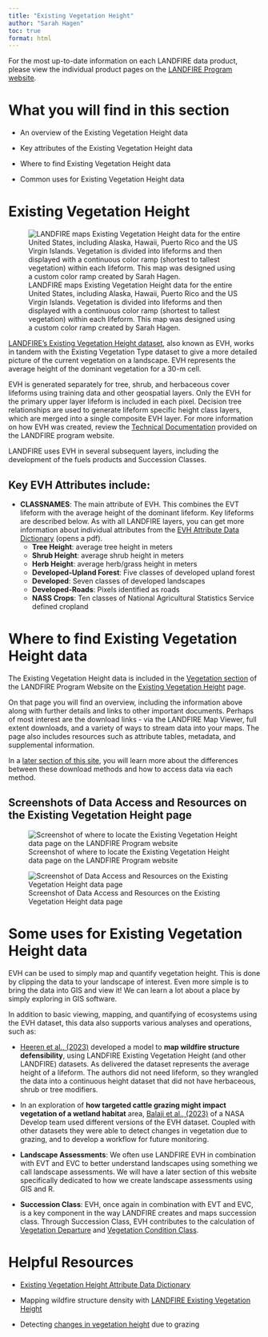 ---
title: "Existing Vegetation Height"
author: "Sarah Hagen"
toc: true
format: html
---

::: callout-note
For the most up-to-date information on each LANDFIRE data product, please view the individual product pages on the [LANDFIRE Program website](https://www.landfire.gov).
:::

# What you will find in this section

- An overview of the Existing Vegetation Height data

- Key attributes of the Existing Vegetation Height data

- Where to find Existing Vegetation Height data

- Common uses for Existing Vegetation Height data

# Existing Vegetation Height
![LANDFIRE maps Existing Vegetation Height data for the entire United States, including Alaska, Hawaii, Puerto Rico and the US Virgin Islands. Vegetation is divided into lifeforms and then displayed with a continuous color ramp (shortest to tallest vegetation) within each lifeform. This map was designed using a custom color ramp created by Sarah Hagen.](images/10-evh-map.bmp){fig-alt="A map of LANDFIRE Existing Vegetation Height for the Contiguous US, Alaska, Hawaii, and Puerto Rico and the US Virgin Islands."}


[LANDFIRE’s Existing Vegetation Height dataset](https://www.landfire.gov/vegetation/evh), also known as EVH, works in tandem with the Existing Vegetation Type dataset to give a more detailed picture of the current vegetation on a landscape. EVH represents the average height of the dominant vegetation for a 30-m cell.

EVH is generated separately for tree, shrub, and herbaceous cover lifeforms using training data and other geospatial layers. Only the EVH for the primary upper layer lifeform is included in each pixel. Decision tree relationships are used to generate lifeform specific height class layers, which are merged into a single composite EVH layer. For more information on how EVH was created, review the [Technical Documentation](https://pubs.usgs.gov/publication/ofr20231045) provided on the LANDFIRE program website.

LANDFIRE uses EVH in several subsequent layers, including the development of the fuels products and Succession Classes.

## Key EVH Attributes include:

-   **CLASSNAMES**: The main attribute of EVH. This combines the EVT lifeform with the average height of the dominant lifeform. Key lifeforms are described below. As with all LANDFIRE layers, you can get more information about individual attributes from the [EVH Attribute Data Dictionary](https://landfire.gov/sites/default/files/DataDictionary/LF2023/LF23_EVHADD_240.pdf) (opens a pdf).
    - **Tree Height**: average tree height in meters
    - **Shrub Height**: average shrub height in meters
    - **Herb Height**: average herb/grass height in meters
    - **Developed-Upland Forest**: Five classes of developed upland forest
    - **Developed**: Seven classes of developed landscapes
    - **Developed-Roads**: Pixels identified as roads
    - **NASS Crops**: Ten classes of National Agricultural Statistics Service defined cropland
    
# Where to find Existing Vegetation Height data

The Existing Vegetation Height data is included in the [Vegetation section](https://landfire.gov/vegetation) of the LANDFIRE Program Website on the [Existing Vegetation Height](https://landfire.gov/vegetation/evh) page.

On that page you will find an overview, including the information above along with further details and links to other important documents. Perhaps of most interest are the download links - via the LANDFIRE Map Viewer, full extent downloads, and a variety of ways to stream data into your maps. The page also includes resources such as attribute tables, metadata, and supplemental information.

::: callout-note
In a [later section of this site](../../../Get_Data/1-ways-to-get-data.qmd), you will learn more about the differences between these download methods and how to access data via each method.
:::

## Screenshots of Data Access and Resources on the Existing Vegetation Height page

![Screenshot of where to locate the Existing Vegetation Height data page on the LANDFIRE Program website](images/11-evh-lfgov.bmp){fig-alt="Arrow pointing to the Existing Vegetation Height link on the Vegetation page of the LANDFIRE Program website main page under the Current Vegetation section."}


![Screenshot of Data Access and Resources on the Existing Vegetation Height data page ](images/12-evh-page.bmp){fig-alt="Location on landfire.gov, the LANDFIRE Program website, of where to find the Data Access and Resources sections of the Existing Vegetation Height data page. When you browse to landfire.gov/vegetation/evh, these resources are near the bottom of the page under the Data Access and Existing Vegetation Height Resources headings."}


# Some uses for Existing Vegetation Height data

EVH can be used to simply map and quantify vegetation height. This is done by clipping the data to your landscape of interest. Even more simple is to bring the data into GIS and view it! We can learn a lot about a place by simply exploring in GIS software.

In addition to basic viewing, mapping, and quantifying of ecosystems using the EVH dataset, this data also supports various analyses and operations, such as:

- [Heeren et al., (2023)](https://www.mdpi.com/2571-6255/6/12/474) developed a model to **map wildfire structure defensibility**, using LANDFIRE Existing Vegetation Height (and other LANDFIRE) datasets. As delivered the dataset represents the average height of a lifeform. The authors did not need lifeform, so they wrangled the data into a continuous height dataset that did not have herbaceous, shrub or tree modifiers.

- In an exploration of **how targeted cattle grazing might impact vegetation of a wetland habitat** area, [Balaji et al., (2023)](https://ntrs.nasa.gov/api/citations/20230006331/downloads/2023Spring_ID_SouthernIdahoEco_TechPaper_FD_v2.pdf) of a NASA Develop team used different versions of the EVH dataset. Coupled with other datasets they were able to detect changes in vegetation due to grazing, and to develop a workflow for future monitoring.

- **Landscape Assessments**: We often use LANDFIRE EVH in combination with EVT and EVC to better understand landscapes using something we call landscape assessments. We will have a later section of this website specifically dedicated to how we create landscape assessments using GIS and R.

- **Succession Class**: EVH, once again in combination with EVT and EVC, is a key component in the way LANDFIRE creates and maps succession class. Through Succession Class, EVH contributes to the calculation of [Vegetation Departure](https://www.landfire.gov/vegetation/vdep) and [Vegetation Condition Class](https://www.landfire.gov/vegetation/vcc).

# Helpful Resources

- [Existing Vegetation Height Attribute Data Dictionary](https://landfire.gov/sites/default/files/DataDictionary/LF2023/LF23_EVHADD_240.pdf)

- Mapping wildfire structure density with [LANDFIRE Existing Vegetation Height](https://www.mdpi.com/2571-6255/6/12/474)

- Detecting [changes in vegetation height](https://ntrs.nasa.gov/api/citations/20230006331/downloads/2023Spring_ID_SouthernIdahoEco_TechPaper_FD_v2.pdf) due to grazing